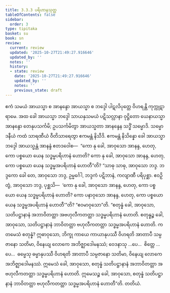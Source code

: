 ```yaml
---
title: 3.3.3 ပရိဟာနသုတ္တ
tableOfContents: false
sidebar:
  order: 3
type: tipitaka
basket: su
book: sn
review:
  current: review
  updated: '2025-10-27T21:49:27.916646'
  updated_by: ''
  notes: ''
  history:
  - state: review
    date: '2025-10-27T21:49:27.916646'
    updated_by: ''
    notes: ''
    previous_state: draft
---
```



<ReviewStatus review={frontmatter.review} showDetails={true} />

<HypothesisAnnotation frontmatter={frontmatter} />

<DynamicBreadcrumb />

<Division number="389" book="sn" e="ch" v="18" p="336">

<Paragraph number="870" book="sn">
ဧကံ သမယံ အာယသ္မာ စ အာနန္ဒော အာယသ္မာ စ ဘဒ္ဒေါ ပါဋလိပုတ္တေ ဝိဟရန္တိ ကုက္ကုဋာရာမေ. အထ ခေါ အာယသ္မာ ဘဒ္ဒေါ သာယနှသမယံ ပဋိသလ္လာနာ ဝုဋ္ဌိတော ယေနာယသ္မာ အာနန္ဒော တေနုပသင်္ကမိ; ဥပသင်္ကမိတွာ အာယသ္မတာ အာနန္ဒေန သဒ္ဓိံ သမ္မောဒိ. သမ္မောဒနီယံ ကထံ သာရဏီယံ ဝီတိသာရေတွာ ဧကမန္တံ နိသီဒိ. ဧကမန္တံ နိသိန္နော ခေါ အာယသ္မာ ဘဒ္ဒေါ အာယသ္မန္တံ အာနန္ဒံ ဧတဒဝေါစ—  “ကော နု ခေါ, အာဝုသော အာနန္ဒ, ဟေတု, ကော ပစ္စယော ယေန သဒ္ဓမ္မပရိဟာနံ ဟောတိ? ကော နု ခေါ, အာဝုသော အာနန္ဒ, ဟေတု, ကော ပစ္စယော ယေန သဒ္ဓမ္မအပရိဟာနံ ဟောတီ”တိ?
</Paragraph>

<Paragraph number="871" book="sn">
“သာဓု သာဓု, အာဝုသော ဘဒ္ဒ. ဘဒ္ဒကော ခေါ တေ, အာဝုသော ဘဒ္ဒ, ဥမ္မင်္ဂေါ, ဘဒ္ဒကံ ပဋိဘာနံ, ကလျာဏီ ပရိပုစ္ဆာ. ဧဝဉှိ တွံ, အာဝုသော ဘဒ္ဒ, ပုစ္ဆသိ—  ‘ကော နု ခေါ, အာဝုသော အာနန္ဒ, ဟေတု, ကော ပစ္စယော ယေန သဒ္ဓမ္မပရိဟာနံ ဟောတိ? ကော ပနာဝုသော အာနန္ဒ, ဟေတု, ကော ပစ္စယော ယေန သဒ္ဓမ္မအပရိဟာနံ ဟောတီ’”တိ? “ဧဝမာဝုသော”တိ. “စတုန္နံ ခေါ, အာဝုသော, သတိပဋ္ဌာနာနံ အဘာဝိတတ္တာ အဗဟုလီကတတ္တာ သဒ္ဓမ္မပရိဟာနံ ဟောတိ. စတုန္နဉ္စ ခေါ, အာဝုသော, သတိပဋ္ဌာနာနံ ဘာဝိတတ္တာ ဗဟုလီကတတ္တာ သဒ္ဓမ္မအပရိဟာနံ ဟောတိ.
</Paragraph>

<Paragraph number="872" book="sn">
ကတမေသံ စတုန္နံ? ဣဓာဝုသော, ဘိက္ခု ကာယေ ကာယာနုပဿီ ဝိဟရတိ အာတာပီ သမ္ပဇာနော သတိမာ, ဝိနေယျ လောကေ အဘိဇ္ဈာဒေါမနဿံ; ဝေဒနာသု …ပေ…  စိတ္တေ …ပေ…  ဓမ္မေသု ဓမ္မာနုပဿီ ဝိဟရတိ အာတာပီ သမ္ပဇာနော သတိမာ, ဝိနေယျ လောကေ အဘိဇ္ဈာဒေါမနဿံ. ဣမေသံ ခေါ, အာဝုသော, စတုန္နံ သတိပဋ္ဌာနာနံ အဘာဝိတတ္တာ အဗဟုလီကတတ္တာ သဒ္ဓမ္မပရိဟာနံ ဟောတိ. ဣမေသဉ္စ ခေါ, အာဝုသော, စတုန္နံ သတိပဋ္ဌာနာနံ ဘာဝိတတ္တာ ဗဟုလီကတတ္တာ သဒ္ဓမ္မအပရိဟာနံ ဟောတီ”တိ.

</Paragraph>
</Division>

<Paragraph number="873" type="center" book="sn">
တတိယံ.
</Paragraph>
